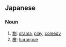 {{also|けき}}
==Japanese==

===Noun===
{{ja-noun}}

# [[劇]]: [[drama]], [[play]], [[comedy]]
# [[檄]]: [[harangue]]